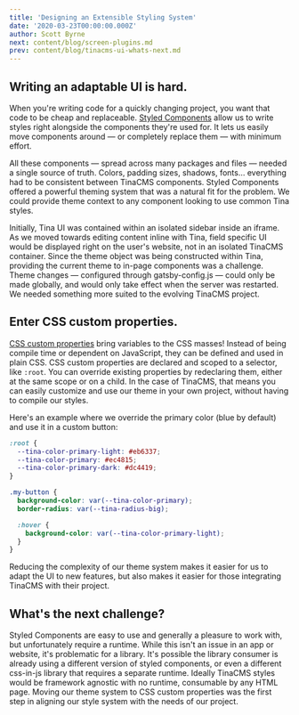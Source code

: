 ```yaml
---
title: 'Designing an Extensible Styling System'
date: '2020-03-23T00:00:00.000Z'
author: Scott Byrne
next: content/blog/screen-plugins.md
prev: content/blog/tinacms-ui-whats-next.md
---
```


## Writing an adaptable UI is hard.

When you're writing code for a quickly changing project, you want that code to be cheap and replaceable. [Styled Components](https://styled-components.com/) allow us to write styles right alongside the components they're used for. It lets us easily move components around — or completely replace them — with minimum effort.

All these components — spread across many packages and files — needed a single source of truth. Colors, padding sizes, shadows, fonts… everything had to be consistent between TinaCMS components. Styled Components offered a powerful theming system that was a natural fit for the problem. We could provide theme context to any component looking to use common Tina styles.

Initially, Tina UI was contained within an isolated sidebar inside an iframe. As we moved towards editing content inline with Tina, field specific UI would be displayed right on the user's website, not in an isolated TinaCMS container. Since the theme object was being constructed within Tina, providing the current theme to in-page components was a challenge. Theme changes — configured through gatsby-config.js — could only be made globally, and would only take effect when the server was restarted. We needed something more suited to the evolving TinaCMS project.

## Enter CSS custom properties.

[CSS custom properties](https://developer.mozilla.org/en-US/docs/Web/CSS/--*) bring variables to the CSS masses! Instead of being compile time or dependent on JavaScript, they can be defined and used in plain CSS. CSS custom properties are declared and scoped to a selector, like `:root`. You can override existing properties by redeclaring them, either at the same scope or on a child. In the case of TinaCMS, that means you can easily customize and use our theme in your own project, without having to compile our styles.

Here's an example where we override the primary color (blue by default) and use it in a custom button:

```css
:root {
  --tina-color-primary-light: #eb6337;
  --tina-color-primary: #ec4815;
  --tina-color-primary-dark: #dc4419;
}

.my-button {
  background-color: var(--tina-color-primary);
  border-radius: var(--tina-radius-big);

  :hover {
    background-color: var(--tina-color-primary-light);
  }
}
```

Reducing the complexity of our theme system makes it easier for us to adapt the UI to new features, but also makes it easier for those integrating TinaCMS with their project.

## What's the next challenge?

Styled Components are easy to use and generally a pleasure to work with, but unfortunately require a runtime. While this isn't an issue in an app or website, it's problematic for a library. It's possible the library consumer is already using a different version of styled components, or even a different css-in-js library that requires a separate runtime. Ideally TinaCMS styles would be framework agnostic with no runtime, consumable by any HTML page. Moving our theme system to CSS custom properties was the first step in aligning our style system with the needs of our project.

